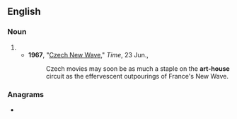 {{also|arthouse|art house}}
==English==

===Noun===
{{en-noun|head=[[art]]-[[house]]}}

# {{alt form|en|art house}}
#* '''1967''', "[http://www.time.com/time/magazine/article/0,9171,839566,00.html Czech New Wave]," ''Time'', 23 Jun.,
#*: Czech movies may soon be as much a staple on the '''art-house''' circuit as the effervescent outpourings of France's New Wave.

===Anagrams===
* {{anagrams|en|a=aehorstu|arouseth|house rat|outhears|share out|shareout}}